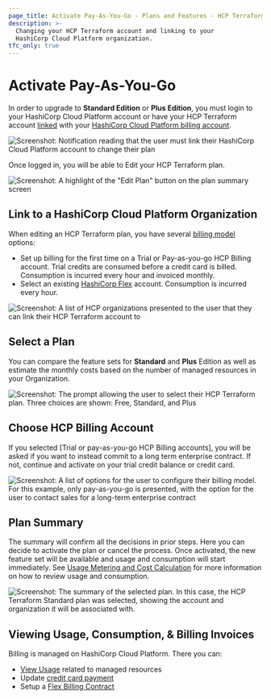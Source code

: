 ```yaml
---
page_title: Activate Pay-As-You-Go - Plans and Features - HCP Terraform
description: >-
  Changing your HCP Terraform account and linking to your
  HashiCorp Cloud Platform organization.
tfc_only: true
---
```


# Activate Pay-As-You-Go

In order to upgrade to **Standard Edition** or **Plus Edition**, you must login to your HashiCorp Cloud Platform account or have your HCP Terraform account [linked](/terraform/cloud-docs/users-teams-organizations/users#linked-hcp-and-hcp-terraform-accounts) with your [HashiCorp Cloud Platform billing account](/hcp/docs/hcp/admin/billing). 

![Screenshot: Notification reading that the user must link their HashiCorp Cloud Platform account to change their plan](/img/docs/tfc-pnb-link-hcp.png)

Once logged in, you will be able to Edit your HCP Terraform plan.

![Screenshot: A highlight of the "Edit Plan" button on the plan summary screen](/img/docs/tfc-edit-plan.png)

## Link to a HashiCorp Cloud Platform Organization

When editing an HCP Terraform plan, you have several [billing model](/hcp/docs/hcp/admin/billing#billing-models) options:
- Set up billing for the first time on a Trial or Pay-as-you-go HCP Billing account. Trial credits are consumed before a credit card is billed. Consumption is incurred every hour and invoiced monthly.
- Select an existing [HashiCorp Flex](/hcp/docs/hcp/admin/billing/flex-billing) account.  Consumption is incurred every hour.

![Screenshot: A list of HCP organizations presented to the user that they can link their HCP Terraform account to](/img/docs/tfc-hcp-org-link.png)

## Select a Plan

You can compare the feature sets for **Standard** and **Plus** Edition as well as estimate the monthly costs based on the number of managed resources in your Organization.

![Screenshot: The prompt allowing the user to select their HCP Terraform plan. Three choices are shown: Free, Standard, and Plus](/img/docs/tfc-select-plan.png)

## Choose HCP Billing Account

If you selected [Trial or pay-as-you-go HCP Billing accounts], you will be asked if you want to instead commit to a long term enterprise contract.  If not, continue and activate on your trial credit balance or credit card.

![Screenshot: A list of options for the user to configure their billing model. For this example, only pay-as-you-go is presented, with the option for the user to contact sales for a long-term enterprise contract](/img/docs/tfc-hcp-billing-account.png)

## Plan Summary

The summary will confirm all the decisions in prior steps. Here you can decide to activate the plan or cancel the process.  Once activated, the new feature set will be available and usage and consumption will start immediately. See [Usage Metering and Cost Calculation](/hcp/docs/hcp/admin/billing/flex-billing#usage-metering-and-cost-calculation) for more information on how to review usage and consumption.

![Screenshot: The summary of the selected plan. In this case, the HCP Terraform Standard plan was selected, showing the account and organization it will be associated with.](/img/docs/tfc-plan-summary.png)

## Viewing Usage, Consumption, & Billing Invoices

Billing is managed on HashiCorp Cloud Platform. There you can:
- [View Usage](/hcp/docs/hcp/admin/billing#hcp-usage) related to managed resources
- Update [credit card payment](/hcp/docs/hcp/admin/billing/payment)
- Setup a [Flex Billing Contract](/hcp/docs/hcp/admin/billing/payment#set-up-an-entitlement-or-flex-billing-contract)
